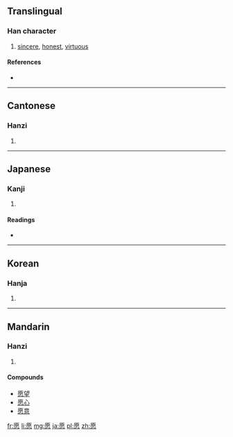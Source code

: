 {{also|願}}
==Translingual==

===Han character===
{{Han char|rn=61|rad=心|as=10|sn=14|four=7133<sub>9</sub>|canj=一火心 (MFP)}}

# [[sincere]], [[honest]], [[virtuous]]

====References====
* {{Han ref|kx=0397.060|dkj=11030|dj=0736.020|hdz=42333.100|uh=613F|ud=24895|bh=BA40|bd=47680}}

----

==Cantonese==

===Hanzi===
{{yue-hanzi|jyut=|y=yun6|tra=願}}

# {{defn|Cantonese|sort=心10}}

----

==Japanese==

===Kanji===
{{ja-kanji|grade=|rs=心10}}

# {{defn|Japanese|sort=心10}}

====Readings====
* {{ja-readings|on=[[げん]] (gen)|kun=[[つつしむ]] (tsutsushimu)}}

----

==Korean==

===Hanja===
{{ko-hanja|hangeul=원|eumhun=|rv=won|mr=wŏn|y=wen}}

# {{defn|Korean|sort=心10}}

----

==Mandarin==

===Hanzi===
{{cmn-hanzi|tra=願|pin=[[yuàn]] ([[yuan4]])|wg=yüan<sup>4</sup>}}

# {{defn|Mandarin|sort=心10}}

====Compounds====
* [[愿望]]
* [[愿心]]
* [[愿意]]

[[fr:愿]]
[[li:愿]]
[[mg:愿]]
[[ja:愿]]
[[pl:愿]]
[[zh:愿]]